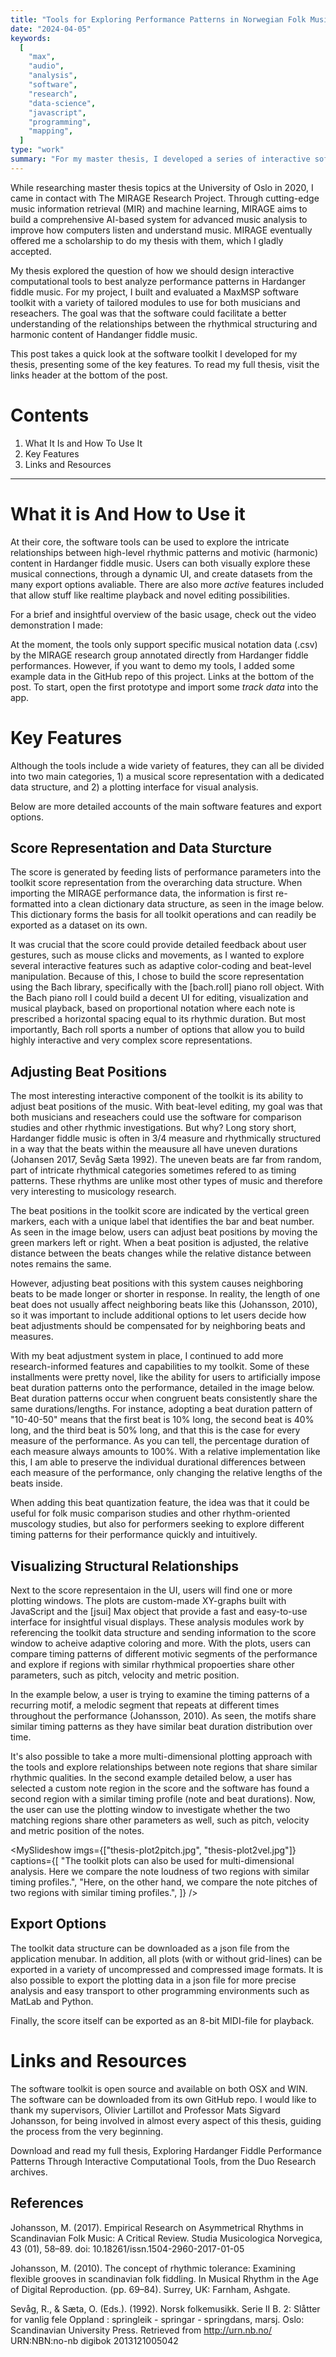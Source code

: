 ```yaml
---
title: "Tools for Exploring Performance Patterns in Norwegian Folk Music"
date: "2024-04-05"
keywords:
  [
    "max",
    "audio",
    "analysis",
    "software",
    "research",
    "data-science",
    "javascript",
    "programming",
    "mapping",
  ]
type: "work"
summary: "For my master thesis, I developed a series of interactive software tools to explore performance patterns in Hardanger Fiddle Music, in collaboration with the MIRAGE Research Project at UiO. Here is a quick look at the software and its main features."
---
```


<MyImage
  priority={true}
  src="thesis-overview1.jpg"
  alt="My thesis tools overview shot"
/>

While researching master thesis topics at the University of Oslo in 2020, I came in contact with <MyLink href="https://www.uio.no/ritmo/english/projects/mirage/index.html">The MIRAGE Research Project</MyLink>. Through cutting-edge music information retrieval (MIR) and machine learning, MIRAGE aims to build a comprehensive AI-based system for advanced music analysis to improve how computers listen and understand music. MIRAGE eventually offered me a scholarship to do my thesis with them, which I gladly accepted.

My thesis explored the question of how we should design interactive computational tools to best analyze performance patterns in Hardanger fiddle music. For my project, I built and evaluated a MaxMSP software toolkit with a variety of tailored modules to use for both musicians and reseachers. The goal was that the software could facilitate a better understanding of the relationships between the rhythmical structuring and harmonic content of Handanger fiddle music.

This post takes a quick look at the software toolkit I developed for my thesis, presenting some of the key features. To read my full thesis, visit the links header at the bottom of the post.

# Contents

1. <MyLink href="#what-it-is-and-how-to-use-it">
     What It Is and How To Use It
   </MyLink>
2. <MyLink href="#key-features">Key Features</MyLink>
3. <MyLink href="#links-and-resources">Links and Resources</MyLink>

---

# What it is And How to Use it

At their core, the software tools can be used to explore the intricate relationships between high-level rhythmic patterns and motivic (harmonic) content in Hardanger fiddle music. Users can both visually explore these musical connections, through a dynamic UI, and create datasets from the many export options avaliable. There are also more _active_ features included that allow stuff like realtime playback and novel editing possibilities.

For a brief and insightful overview of the basic usage, check out the video demonstration I made:

<MySpotifyPlayer embedUrl="https://www.youtube.com/embed/fMtfsBs5QBw?si=aTcmfE6-y3Ep3kZ8" />

At the moment, the tools only support specific musical notation data (.csv) by the MIRAGE research group annotated directly from Hardanger fiddle performances. However, if you want to demo my tools, I added some example data in the GitHub repo of this project. Links at the bottom of the post. To start, open the first prototype and import some _track data_ into the app.

# Key Features

Although the tools include a wide variety of features, they can all be divided into two main categories, 1) a musical score representation with a dedicated data structure, and 2) a plotting interface for visual analysis.

Below are more detailed accounts of the main software features and export options.

## Score Representation and Data Sturcture

The score is generated by feeding lists of performance parameters into the toolkit score representation from the overarching data structure. When importing the MIRAGE performance data, the information is first re-formatted into a clean dictionary data structure, as seen in the image below. This dictionary forms the basis for all toolkit operations and can readily be exported as a dataset on its own.

<MyImage
  src="thesis-score.jpg"
  alt="The data strcuture and score representation of my tools. "
  caption="The score piano roll window is generated from the toolkit dictionary data structure. This Bach library object includes some unique features that make it possible to build complex and interactive scores."
/>

It was crucial that the score could provide detailed feedback about user gestures, such as mouse clicks and movements, as I wanted to explore several interactive features such as adaptive color-coding and beat-level manipulation. Because of this, I chose to build the score representation using the Bach library, specifically with the [bach.roll] piano roll object. With the Bach piano roll I could build a decent UI for editing, visualization and musical playback, based on proportional notation where each note is prescribed a horizontal spacing equal to its rhythmic duration. But most importantly, Bach roll sports a number of options that allow you to build highly interactive and very complex score representations.

## Adjusting Beat Positions

The most interesting interactive component of the toolkit is its ability to adjust beat positions of the music. With beat-level editing, my goal was that both musicians and reseachers could use the software for comparison studies and other rhythmic investigations. But why? Long story short, Hardanger fiddle music is often in 3/4 measure and rhythmically structured in a way that the beats within the meausure all have uneven durations (Johansen 2017, Sevåg Sæta 1992). The uneven beats are far from random, part of intricate rhythmical categories sometimes refered to as timing patterns. These rhythms are unlike most other types of music and therefore very interesting to musicology research.

The beat positions in the toolkit score are indicated by the vertical green markers, each with a unique label that identifies the bar and beat number. As seen in the image below, users can adjust beat positions by moving the green markers left or right. When a beat position is adjusted, the relative distance between the beats changes while the relative distance between notes remains the same.

<MyImage
  src="thesis-beatadjust2.jpg"
  alt="beat adjustments made in the toolkit ui"
  caption="The purple vertical marker indicates a recently adjust beat position in the score window, made shorter by a user. Notes and neighboring beats are also affected by beat-level adjustments."
/>

However, adjusting beat positions with this system causes neighboring beats to be made longer or shorter in response. In reality, the length of one beat does not usually affect neighboring beats like this (Johansson, 2010), so it was important to include additional options to let users decide how beat adjustments should be compensated for by neighboring beats and measures.

With my beat adjustment system in place, I continued to add more research-informed features and capabilities to my toolkit. Some of these installments were pretty novel, like the ability for users to artificially impose beat duration patterns onto the performance, detailed in the image below. Beat duration patterns occur when congruent beats consistently share the same durations/lengths. For instance, adopting a beat duration pattern of "10-40-50" means that the first beat is 10% long, the second beat is 40% long, and the third beat is 50% long, and that this is the case for every measure of the performance. As you can tell, the percentage duration of each measure always amounts to 100%. With a relative implementation like this, I am able to preserve the individual durational differences between each measure of the performance, only changing the relative lengths of the beats inside.

<MyImage
  src="thesis-beatadjust3.jpg"
  alt="beat quantitzation feature in the toolkit ui where user can explore artificially imposed timing patterns."
  caption="With a beat quantization option, user can explore artificially imposed timing patterns. A duration percentage is given to each of the three beats and is automatically adopted by every measure in the score."
/>

When adding this beat quantization feature, the idea was that it could be useful for folk music comparison studies and other rhythm-oriented muscology studies, but also for performers seeking to explore different timing patterns for their performance quickly and intuitively.

## Visualizing Structural Relationships

Next to the score representaion in the UI, users will find one or more plotting windows. The plots are custom-made XY-graphs built with JavaScript and the [jsui] Max object that provide a fast and easy-to-use interface for insightful visual displays. These analysis modules work by referencing the toolkit data structure and sending information to the score window to acheive adaptive coloring and more. With the plots, users can compare timing patterns of different motivic segments of the performance and explore if regions with similar rhythmical propoerties share other parameters, such as pitch, velocity and metric position.

In the example below, a user is trying to examine the timing patterns of a recurring motif, a melodic segment that repeats at different times throughout the performance (Johansson, 2010). As seen, the motifs share similar timing patterns as they have similar beat duration distribution over time.

<MyImage
  src="thesis-plot1.jpg"
  alt="the first toolkit plotting window"
  caption="The toolkit plots can be used to visualize and compare timing patterns of recurring motifs. The color-coding scheme is also passed to the score representation (see top image) for easy visual reference."
/>

It's also possible to take a more multi-dimensional plotting approach with the tools and explore relationships between note regions that share similar rhythmic qualities. In the second example detailed below, a user has selected a custom note region in the score and the software has found a second region with a similar timing profile (note and beat durations). Now, the user can use the plotting window to investigate whether the two matching regions share other parameters as well, such as pitch, velocity and metric position of the notes.

<MySlideshow
  imgs={["thesis-plot2pitch.jpg", "thesis-plot2vel.jpg"]}
  captions={[
    "The toolkit plots can also be used for multi-dimensional analysis. Here we compare the note loudness of two regions with similar timing profiles.",
    "Here, on the other hand, we compare the note pitches of two regions with similar timing profiles.",
  ]}
/>
## Export Options

The toolkit data structure can be downloaded as a json file from the application menubar. In addition, all plots (with or without grid-lines) can be exported in a variety of uncompressed and compressed image formats. It is also possible to export the plotting data in a json file for more precise analysis and easy transport to other programming environments such as MatLab and Python.

Finally, the score itself can be exported as an 8-bit MIDI-file for playback.

# Links and Resources

The software toolkit is open source and available on both OSX and WIN. The software can be downloaded from <MyLink href="https://github.com/aleksati/hardanger-fiddle-performance-analysis">its own GitHub repo</MyLink>. I would like to thank my supervisors, Olivier Lartillot and Professor Mats Sigvard Johansson, for being involved in almost every aspect of this thesis, guiding the process from the very beginning.

Download and read my full thesis, <MyLink href="https://www.duo.uio.no/handle/10852/87514">Exploring Hardanger Fiddle Performance Patterns Through Interactive Computational Tools</MyLink>, from the Duo Research archives.

## References

Johansson, M. (2017). Empirical Research on Asymmetrical Rhythms in Scandinavian Folk Music: A Critical Review. Studia Musicologica Norvegica, 43 (01), 58–89. doi: 10.18261/issn.1504-2960-2017-01-05

Johansson, M. (2010). The concept of rhythmic tolerance: Examining flexible grooves in scandinavian folk fiddling. In Musical Rhythm in the Age of Digital Reproduction. (pp. 69–84). Surrey, UK: Farnham, Ashgate.

Sevåg, R., & Sæta, O. (Eds.). (1992). Norsk folkemusikk. Serie II B. 2: Slåtter for vanlig fele Oppland : springleik - springar - springdans, marsj. Oslo: Scandinavian University Press. Retrieved from http://urn.nb.no/ URN:NBN:no-nb digibok 2013121005042
